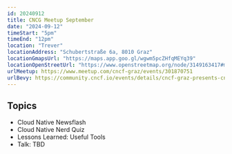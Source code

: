 ```yaml
---
id: 20240912
title: CNCG Meetup September
date: "2024-09-12"
timeStart: "5pm"
timeEnd: "12pm"
location: "Trever"
locationAddress: "Schubertstraße 6a, 8010 Graz"
locationGmapsUrl: "https://maps.app.goo.gl/wgwm5pcZHfqMEYq39"
locationOpenStreetUrl: "https://www.openstreetmap.org/node/3149163417#map=19/47.076487/15.451517"
urlMeetup: https://www.meetup.com/cncf-graz/events/301870751
urlBevy: https://community.cncf.io/events/details/cncf-graz-presents-cncg-graz-meetup-september-2024-trever/
---
```



<MeetingInfo frontMatter={frontMatter} />

## Topics

- Cloud Native Newsflash
- Cloud Native Nerd Quiz
- Lessons Learned: Useful Tools
- Talk: TBD
